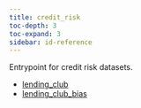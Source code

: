 ```yaml
---
title: credit_risk
toc-depth: 3
toc-expand: 3
sidebar: id-reference
---
```


Entrypoint for credit risk datasets.

- [lending_club](credit_risk/lending_club.qmd)
- [lending_club_bias](credit_risk/lending_club_bias.qmd)
